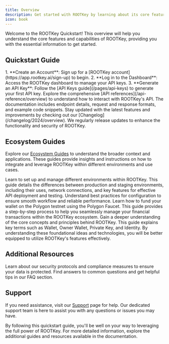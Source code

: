 ```yaml
---
title: Overview
description: Get started with ROOTKey by learning about its core features and capabilities.
icon: book
---
```


Welcome to the ROOTKey Quickstart! This overview will help you understand the core features and capabilities of ROOTKey, providing you with the essential information to get started.

## Quickstart Guide

<AccordionGroup>
    <Accordion title="Getting Started" icon="play" defaultOpen="true">
        1. **Create an Account**: Sign up for a [ROOTKey account](https://app.rootkey.ai/sign-up) to begin.
        2. **Log in to the Dashboard**: Access the ROOTKey dashboard to manage your API keys.
        3. **Generate an API Key**: Follow the [API Keys guide](/pages/api-keys) to generate your first API key.
    </Accordion>
    <Accordion title="API References" icon="book">
        Explore the comprehensive [API references](/api-reference/overview) to understand how to interact with ROOTKey's API. The documentation includes endpoint details, request and response formats, and example code snippets.
    </Accordion>
    <Accordion title="Changelog" icon="rectangle-history">
        Stay updated with the latest features and improvements by checking out our [Changelog](/changelog/2024/overview). We regularly release updates to enhance the functionality and security of ROOTKey.
    </Accordion>
</AccordionGroup>


## Ecosystem Guides

Explore our [Ecosystem Guides](/pages/guides) to understand the broader context and applications. These guides provide insights and instructions on how to integrate and leverage ROOTKey within different environments and use cases.

<Tabs>
    <Tab title="Environments">
        Learn to set up and manage different environments within ROOTKey. This guide details the differences between production and staging environments, including their uses, network connections, and key features for effective API deployment and testing. Understand best practices for configuration to ensure smooth workflow and reliable performance.
    </Tab>
    <Tab title="Funding">
        Learn how to fund your wallet on the Polygon testnet using the Polygon Faucet. This guide provides a step-by-step process to help you seamlessly manage your financial transactions within the ROOTKey ecosystem.
    </Tab>
    <Tab title="Concepts">
        Gain a deeper understanding of the core concepts and principles behind ROOTKey. This guide explains key terms such as Wallet, Owner Wallet, Private Key, and Identity. By understanding these foundational ideas and technologies, you will be better equipped to utilize ROOTKey's features effectively.
    </Tab>
</Tabs>

## Additional Resources

<CardGroup cols={2}>
    <Card title="Security and Compliance" icon="gavel" href="/pages/security-and-compliance">
        Learn about our security protocols and compliance measures to ensure your data is protected.
    </Card>
    <Card title="FAQ" icon="circle-question" href="/pages/faq">
        Find answers to common questions and get helpful tips in our FAQ section.
    </Card>
</CardGroup>


## Support

If you need assistance, visit our [Support](/pages/support) page for help. Our dedicated support team is here to assist you with any questions or issues you may have.

By following this quickstart guide, you'll be well on your way to leveraging the full power of ROOTKey. For more detailed information, explore the additional guides and resources available in the documentation.
